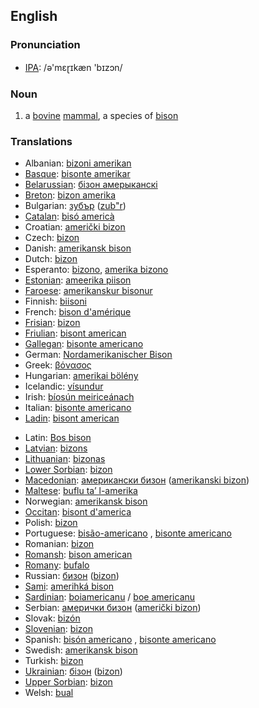 ==English==

===Pronunciation===
*[[w:IPA|IPA]]: /ə'mɛɽɪkæn 'bɪzɔn/

===Noun===
{{en-noun}}
# a [[bovine]] [[mammal]], a species of [[bison]]

===Translations===
{{top}}
*Albanian: [[bizoni amerikan]]
*[[Basque]]: [[bisonte amerikar]]
*[[Belarussian]]: [[бiзон амерыканскi]]
*[[Breton]]: [[bizon amerika]]
*Bulgarian: [[зубър]] ([[zub"r]])
*[[Catalan]]: [[bisó americà]]
*Croatian: [[američki bizon]]
*Czech: [[bizon]]
*Danish: [[amerikansk bison]]
*Dutch: [[bizon]] {{m}}
*Esperanto: [[bizono]], [[amerika bizono]]
*[[Estonian]]: [[ameerika piison]]
*[[Faroese]]: [[amerikanskur bisonur]]
*Finnish: [[biisoni]]
*French: [[bison d'amérique]] {{m}}
*[[Frisian]]: [[bizon]]
*[[Friulian]]: [[bisont american]]
*[[Gallegan]]: [[bisonte americano]]
*German: [[Nordamerikanischer Bison]] {{m}}
*Greek: [[βόνασος]] '' ''
*Hungarian: [[amerikai bölény]]
*Icelandic: [[vísundur]]
*Irish: [[bíosún meiriceánach]]
*Italian: [[bisonte americano]] '' ''
*[[Ladin]]: [[bisont american]]
{{mid}}
*Latin: [[Bos bison]] '' ''
*[[Latvian]]: [[bizons]]
*[[Lithuanian]]: [[bizonas]]
*[[Lower Sorbian]]: [[bizon]]
*[[Macedonian]]: [[американски бизон]] ([[amerikanski bizon]])
*[[Maltese]]: [[buflu ta’ l-amerika]]
*Norwegian: [[amerikansk bison]]
*[[Occitan]]: [[bisont d'america]]
*Polish: [[bizon]] '' ''
*Portuguese: [[bisão-americano]] {{m}}, [[bisonte americano]]
*Romanian: [[bizon]]
*[[Romansh]]: [[bison american]]
*[[Romany]]: [[bufalo]] {{m}}
*Russian: [[бизон]] ([[bizon]]) '' ''
*[[Sami]]: [[amerihká bison]]
*[[Sardinian]]: [[boiamericanu]] / [[boe americanu]]
*Serbian: [[амерички бизон]] ([[američki bizon]])
*Slovak: [[bizón]]
*[[Slovenian]]: [[bizon]]
*Spanish: [[bisón americano]] {{m}}, [[bisonte americano]] {{m}}
*Swedish: [[amerikansk bison]]
*Turkish: [[bizon]]
*[[Ukrainian]]: [[бізон]] ([[bizon]])
*[[Upper Sorbian]]: [[bizon]]
*Welsh: [[bual]]
{{bottom}}